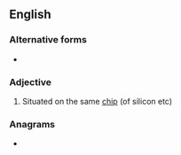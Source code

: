 ==English==

===Alternative forms===
* {{l|en|on die}}

===Adjective===
{{en-adj|-|head=[[on]]-[[die]]}}

# Situated on the same [[chip]] (of silicon etc)

===Anagrams===
* {{anagrams|en|a=deino|Denio|Dione|dione|inode}}